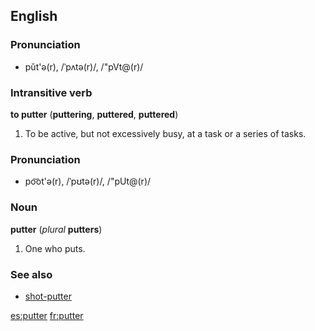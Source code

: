 ==English==
===Pronunciation===
*pŭt'ə(r), /ˈpʌtə(r)/, /"pVt@(r)/

===Intransitive verb===
'''to putter''' ('''puttering''', '''puttered''', '''puttered''')

#To be active, but not excessively busy, at a task or a series of tasks.

===Pronunciation===
*po͝ot'ə(r), /ˈpʊtə(r)/, /"pUt@(r)/

===Noun===
'''putter''' (''plural'' '''putters''')

#One who puts.

===See also===
*[[shot-putter]]

[[es:putter]]
[[fr:putter]]